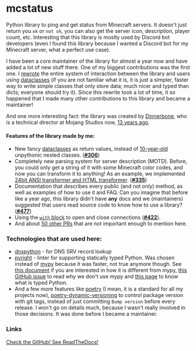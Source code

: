 <script lang="ts">import Icon from '@iconify/svelte';</script>

# mcstatus

Python library to ping and get status from Minecraft servers. It doesn't just return you `ok` or `not ok`, you can also get the server icon, description, player count, etc. Interesting that this library is mostly used by Discord bot developers (even I found this library because I wanted a Discord bot for my Minecraft server, what a perfect use case).

I have been a core maintainer of the library for almost a year now and have added a lot of new stuff there.
One of my biggest contributions was the first one.
I [rewrote](https://github.com/py-mine/mcstatus/pull/306) the entire system of interaction between the library and users using [dataclasses](https://docs.python.org/3/library/dataclasses.html)
(if you are not familiar what it is, it is just a simpler,
faster way to write simple classes that only store data; much nicer and typed than dicts;
everyone should try it).
Since this rewrite took a lot of time,
it so happened that I made many other contributions to this library and became a maintainer!

And one more interesting fact: the library was created by [Dinnerbone](https://minecraft.wiki/w/Nathan_Adams), who is a technical director at Mojang Studios now, [13 years ago](https://github.com/py-mine/mcstatus/commit/b463a4b9196d7e34883be33a4322e095b1073a41).

#### Features of the library made by me:

- New fancy [dataclasses](https://docs.python.org/3/library/dataclasses.html) as return values, instead of [10-year-old](https://github.com/py-mine/mcstatus/commit/94264f22ea70cf8c07bbab6f97f647cde3b1cde2) unpythonic nested classes. (**[#306](https://github.com/py-mine/mcstatus/pull/306)**)
- Completely new parsing system for server description (MOTD). Before, you could only get a string of it with some Minecraft color codes, and now you can transform it to anything! As an example, we implemented [24bit ANSI transformer and HTML transformer](https://github.com/py-mine/mcstatus/blob/48d786889fc0ab3ad36f4367ae580c50ff155e96/mcstatus/motd/transformers.py). (**[#335](https://github.com/py-mine/mcstatus/pull/335)**)
- Documentation that describes every public (and not only) method, as well as examples of how to use it and FAQ. Can you imagine that before like a year ago, this library didn't have **any** docs and we (maintainers) suggested that users read source code to know how to use a library? (**[#477](https://github.com/py-mine/mcstatus/pull/477)**)
- Using the [`with` block](https://peps.python.org/pep-0343/) to open and close connections (**[#422](https://github.com/py-mine/mcstatus/pull/422)**).
- And about [50 other PRs](https://github.com/py-mine/mcstatus/pulls/PerchunPak) that are not important enough to mention here.

### Technologies that are used here:

- [dnspython](https://dnspython.readthedocs.io/en/latest/) - for DNS SRV record lookup
- [pyright](https://github.com/microsoft/pyright#readme) - linter for supporting statically typed Python. Was chosen instead of [mypy](https://www.mypy-lang.org/) because it was faster, not true anymore though. See [this document](https://github.com/microsoft/pyright/blob/main/docs/mypy-comparison.md) if you are interested in how it is different from mypy, [this GitHub issue](https://github.com/py-mine/mcstatus/issues/699) to read why we don't use mypy and [this page](https://www.google.com/search?q=what+is+typed+python) to know what is typed Python.
- And a few more features like [poetry](https://python-poetry.org/) (I mean, it is a standard for all my projects now), [poetry-dynamic-versioning](https://pypi.org/project/poetry-dynamic-versioning/) to control package version with git tags, instead of just committing `Bump version` before every release. I won't go on details much, because I wasn't really involved in those decisions. It was done before I became a maintainer.

### Links

<a href="https://s.perchun.it/mcstatus/github" class="btn variant-filled">
	<Icon icon="mdi:github" />
	Check the GitHub!
</a>

<a href="https://s.perchun.it/mcstatus/readthedocs" class="btn variant-filled">
	<Icon icon="simple-icons:readthedocs" />
	See ReadTheDocs!
</a>
